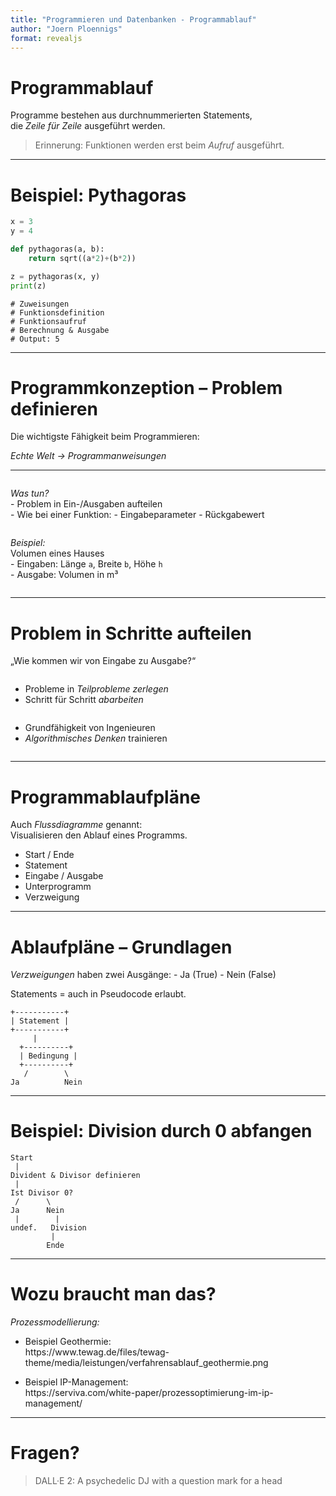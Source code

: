 ```yaml
---
title: "Programmieren und Datenbanken - Programmablauf"
author: "Joern Ploennigs"
format: revealjs
---
```


# Programmablauf

Programme bestehen aus durchnummerierten Statements,  
die *Zeile für Zeile* ausgeführt werden.

> Erinnerung: Funktionen werden erst beim *Aufruf* ausgeführt.

---

# Beispiel: Pythagoras

```python
x = 3
y = 4

def pythagoras(a, b):
    return sqrt((a*2)+(b*2))

z = pythagoras(x, y)
print(z)
```

```text
# Zuweisungen
# Funktionsdefinition
# Funktionsaufruf
# Berechnung & Ausgabe
# Output: 5
```

---

# Programmkonzeption – Problem definieren

Die wichtigste Fähigkeit beim Programmieren:

*Echte Welt → Programmanweisungen*

---

<div class="flex">
<div class="column">

*Was tun?*  
- Problem in Ein-/Ausgaben aufteilen  
- Wie bei einer Funktion:
  - Eingabeparameter
  - Rückgabewert

</div>
<div class="column">

*Beispiel:*  
Volumen eines Hauses  
- Eingaben: Länge `a`, Breite `b`, Höhe `h`  
- Ausgabe: Volumen in m³

</div>
</div>

---

# Problem in Schritte aufteilen

„Wie kommen wir von Eingabe zu Ausgabe?“

<div class="flex">
<div class="column">

- Probleme in *Teilprobleme zerlegen*  
- Schritt für Schritt *abarbeiten*

</div>
<div class="column">

- Grundfähigkeit von Ingenieuren  
- *Algorithmisches Denken* trainieren

</div>
</div>

---

# Programmablaufpläne

Auch *Flussdiagramme* genannt:  
Visualisieren den Ablauf eines Programms.

- Start / Ende  
- Statement  
- Eingabe / Ausgabe  
- Unterprogramm  
- Verzweigung

---

# Ablaufpläne – Grundlagen

*Verzweigungen* haben zwei Ausgänge:
- Ja (True)
- Nein (False)

Statements = auch in Pseudocode erlaubt.

```text
+-----------+
| Statement |
+-----------+
     |
  +----------+
  | Bedingung |
  +----------+
   /        \
Ja          Nein
```

---

# Beispiel: Division durch 0 abfangen

```text
Start
 |
Divident & Divisor definieren
 |
Ist Divisor 0?
 /      \
Ja      Nein
 |        |
undef.   Division
         |
        Ende
```

---

# Wozu braucht man das?

*Prozessmodellierung:*

- Beispiel Geothermie:  
  https://www.tewag.de/files/tewag-theme/media/leistungen/verfahrensablauf_geothermie.png

- Beispiel IP-Management:  
  https://serviva.com/white-paper/prozessoptimierung-im-ip-management/

---

# Fragen?

> DALL·E 2: A psychedelic DJ with a question mark for a head
